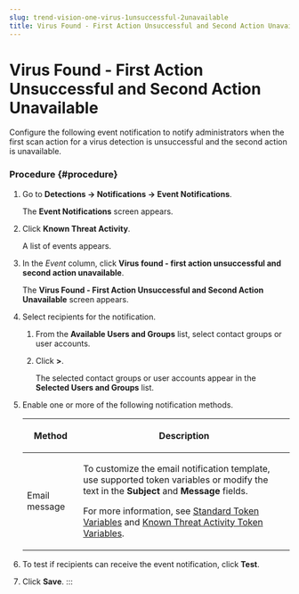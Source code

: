 ```yaml
---
slug: trend-vision-one-virus-1unsuccessful-2unavailable
title: Virus Found - First Action Unsuccessful and Second Action Unavailable
---
```

# Virus Found - First Action Unsuccessful and Second Action Unavailable

Configure the following event notification to notify administrators when the first scan action for a virus detection is unsuccessful and the second action is unavailable.

### Procedure {#procedure}

1.  Go to **Detections → Notifications → Event Notifications**.

    The **Event Notifications** screen appears.

2.  Click **Known Threat Activity**.

    A list of events appears.

3.  In the *Event* column, click **Virus found - first action unsuccessful and second action unavailable**.

    The **Virus Found - First Action Unsuccessful and Second Action Unavailable** screen appears.

4.  Select recipients for the notification.

    1.  From the **Available Users and Groups** list, select contact groups or user accounts.

    2.  Click **\>**.

        The selected contact groups or user accounts appear in the **Selected Users and Groups** list.

5.  Enable one or more of the following notification methods.

    <table>
    <colgroup>
    <col style="width: 21%" />
    <col style="width: 79%" />
    </colgroup>
    <thead>
    <tr>
    <th><p>Method</p></th>
    <th><p>Description</p></th>
    </tr>
    </thead>
    <tbody>
    <tr>
    <td><p>Email message</p></td>
    <td><p>To customize the email notification template, use supported token variables or modify the text in the <strong>Subject</strong> and <strong>Message</strong> fields.</p>
    <p>For more information, see <a href="trend-vision-one-standard-token-variables">Standard Token Variables</a> and <a href="trend-vision-one-known-threat-activity-token">Known Threat Activity Token Variables</a>.</p></td>
    </tr>
    </tbody>
    </table>

6.  To test if recipients can receive the event notification, click **Test**.

7.  Click **Save**.
:::

